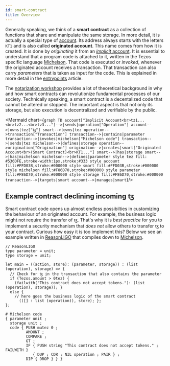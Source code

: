 ```yaml
---
id: smart-contract
title: Overview
---
```



Generally speaking, we think of a **smart contract** as a collection of functions that share and manipulate the same storage. In more detail, it is actually a special type of [account](../tezos_protocol/account). Its address always starts with the letters `KT1` and is also called **originated account**. This name comes from how it is created. It is done by *originating* it from an [*implicit* account](../tezos_protocol/implicit-account). It is essential to understand that a program code is attached to it, written in the Tezos specific language [Michelson](michelson). That code is executed or *invoked*, whenever the originated account receives a transaction. That transaction can also carry *parameters* that is taken as input for the code. This is explained in more detail in the [entrypoints](entrypoints) article. 

The [notarization workshop](../learn/workshops/notarization/theory/opportunities-in-a-digital-age) provides a lot of theoretical background in why and how smart contracts can  revolutionize fundamental processes of our society. Technically speaking, a smart contract is a decentalized code that cannot be altered or stopped. The important aspect is that not only its storage, but also execution is decentralized and verifiable by the public.


<Mermaid chart={`
graph TD
  account["Implicit Account<br>tz1...<br>tz2...<br>tz3..."]-->|sends|operation["Operation"]
  account-->|owns|tez["ꜩ"]
  smart-->|owns|tez
  operation-->transaction["Transaction"]
  transaction-->|contains|parameter
  transaction-->|invokes|michelson["Michelson code"]
  transaction-->|sends|tez
  michelson-->|defines|storage
  operation-->origination["Origination"]
  origination-->|creates|smart["Originated Account<br>(Smart Contract)<br>KT1..."]
  smart-->|has|storage
  smart-->|has|michelson
  michelson-->|defines|parameter
  style tez fill: #536DFE,stroke-width:1px,stroke:#333
  style account fill:#FFD03B,stroke:#000000
  style smart fill:#FFD03B,stroke:#000000
  style michelson fill:#F86D70,stroke:#000000
  style parameter fill:#F86D70,stroke:#000000
  style storage fill:#F86D70,stroke:#000000
  transaction-->|targets|smart
  account-->|manages|smart
`}/>

## Example contract declining incoming ꜩ

Smart contract code opens up almost endless possibilties in customizing the behaviour of an originated account. For example, the business logic might not require the transfer of ꜩ. That's why it is *best practice* for you to implement a security mechanism that *does not* allow others to transfer ꜩ to your contract. Curious how easy it is too implement this? Below we see an example written in [ReasonLIGO](https://www.ligolang.org) that compiles down to [Michelson](michelson).

```reason
// ReasonLIGO
type parameter = unit;
type storage = unit;

let main = ((action, store): (parameter, storage)) : (list (operation), storage) => {
  // Check for ꜩ in the transaction that also contains the parameter
  if (Tezos.amount > 0tez) {
    (failwith("This contract does not accept tokens."): (list (operation), storage)); }
  else { 
    // here goes the business logic of the smart contract
      (([] : list (operation)), store); };
};
```

```reason
# Michelson code
{ parameter unit ;
  storage unit ;
  code { PUSH mutez 0 ;
         AMOUNT ;
         COMPARE ;
         GT ;
         IF { PUSH string "This contract does not accept tokens." ; FAILWITH }
            { DUP ; CDR ; NIL operation ; PAIR } ;
         DIP { DROP } } }
```